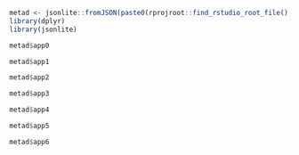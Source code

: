 


```r
metad <- jsonlite::fromJSON(paste0(rprojroot::find_rstudio_root_file(),"/data-raw/metadata.json"))
library(dplyr)
library(jsonlite)
```

```r
metad$app0
```

```r
metad$app1
```

```r
metad$app2
```

```r
metad$app3
```

```r
metad$app4
```

```r
metad$app5
```

```r
metad$app6
```

